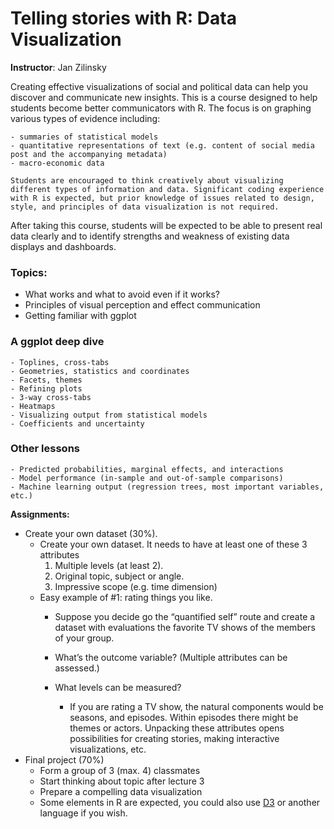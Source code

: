 # Telling stories with R: Data Visualization {.unnumbered}

**Instructor**: Jan Zilinsky

Creating effective visualizations of social and political data can help you discover and communicate new insights. This is a course designed to help students become better communicators with R. The focus is on graphing various types of evidence including:

```         
- summaries of statistical models
- quantitative representations of text (e.g. content of social media post and the accompanying metadata)
- macro-economic data

Students are encouraged to think creatively about visualizing different types of information and data. Significant coding experience with R is expected, but prior knowledge of issues related to design, style, and principles of data visualization is not required. 
```

After taking this course, students will be expected to be able to present real data clearly and to identify strengths and weakness of existing data displays and dashboards.

### Topics:

-   What works and what to avoid even if it works?
-   Principles of visual perception and effect communication
-   Getting familiar with ggplot

### A ggplot deep dive

```         
- Toplines, cross-tabs
- Geometries, statistics and coordinates
- Facets, themes
- Refining plots
- 3-way cross-tabs
- Heatmaps
- Visualizing output from statistical models
- Coefficients and uncertainty
```

### Other lessons

```         
- Predicted probabilities, marginal effects, and interactions
- Model performance (in-sample and out-of-sample comparisons) 
- Machine learning output (regression trees, most important variables, etc.)
```

**Assignments:**

-   Create your own dataset (30%).
    -   Create your own dataset. It needs to have at least one of these 3 attributes
        1.  Multiple levels (at least 2).
        2.  Original topic, subject or angle.
        3.  Impressive scope (e.g. time dimension)
    -   Easy example of #1: rating things you like.
        -   Suppose you decide go the "quantified self" route and create a dataset with evaluations the favorite TV shows of the members of your group.

        -   What's the outcome variable? (Multiple attributes can be assessed.)

        -   What levels can be measured?

            -   If you are rating a TV show, the natural components would be seasons, and episodes. Within episodes there might be themes or actors. Unpacking these attributes opens possibilities for creating stories, making interactive visualizations, etc.
-   Final project (70%)
    -   Form a group of 3 (max. 4) classmates
    -   Start thinking about topic after lecture 3
    -   Prepare a compelling data visualization
    -   Some elements in R are expected, you could also use [D3](https://github.com/scotthmurray/d3-book) or another language if you wish.
